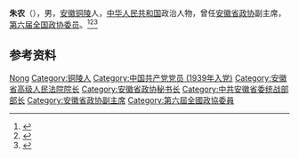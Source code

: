 '''朱农'''（{{bd|1917年||2012年}}），男，[[安徽|安徽]][[铜陵|铜陵]]人，[[中华人民共和国|中华人民共和国]]政治人物，曾任[[安徽省政协|安徽省政协]]副主席，[[第六届全国政协委员|第六届全国政协委员]]。<ref>{{Cite book|title=历届全国政协委员人名辞典|author=|publisher=中国国际广播出版社|year=1996|isbn=9787507813746|location=北京|pages=286}}</ref><ref>{{cite book|title=中囯人名大辞典·当代人物卷|author=廖盖隆等编|year=1990|publisher=上海辞书出版社|location=上海|page=}}</ref><ref>{{Cite book|title=中华人民共和国职官志|author=何虎生, 李耀东, 向常福主编|publisher=中国社会出版社|year=2003|isbn=9787800883934|location=北京|pages=}}</ref>

== 参考资料 ==
{{reflist}}

{{中国人物小作品}}

{{Authority control}}
{{DEFAULTSORT:Zhu朱}}
[[Category:朱姓|Nong]]
[[Category:铜陵人|Category:铜陵人]]
[[Category:中国共产党党员_(1939年入党)|Category:中国共产党党员 (1939年入党)]]
[[Category:安徽省高级人民法院院长|Category:安徽省高级人民法院院长]]
[[Category:安徽省政协秘书长|Category:安徽省政协秘书长]]
[[Category:中共安徽省委统战部部长|Category:中共安徽省委统战部部长]]
[[Category:安徽省政协副主席|Category:安徽省政协副主席]]
[[Category:第六屆全國政協委員|Category:第六屆全國政協委員]]